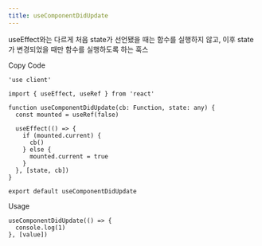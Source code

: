 ```yaml
---
title: useComponentDidUpdate
---
```


useEffect와는 다르게 처음 state가 선언됐을 때는 함수를 실행하지 않고, 이후 state가 변경되었을 때만 함수를 실행하도록 하는 훅스

<Steps>

<Step>Copy Code</Step>

```tsx title="hooks/use-component-did-update.tsx"
'use client'

import { useEffect, useRef } from 'react'

function useComponentDidUpdate(cb: Function, state: any) {
  const mounted = useRef(false)

  useEffect(() => {
    if (mounted.current) {
      cb()
    } else {
      mounted.current = true
    }
  }, [state, cb])
}

export default useComponentDidUpdate
```

<Step>Usage</Step>

```tsx
useComponentDidUpdate(() => {
  console.log(1)
}, [value])
```

</Steps>
